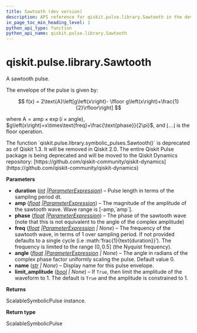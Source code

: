```yaml
---
title: Sawtooth (dev version)
description: API reference for qiskit.pulse.library.Sawtooth in the dev version of qiskit
in_page_toc_min_heading_level: 1
python_api_type: function
python_api_name: qiskit.pulse.library.Sawtooth
---
```


<span id="qiskit-pulse-library-sawtooth" />

# qiskit.pulse.library.Sawtooth

<Function id="qiskit.pulse.library.Sawtooth" isDedicatedPage={true} github="https://github.com/Qiskit/qiskit/tree/main/qiskit/pulse/library/symbolic_pulses.py#L1642-L1708" signature="qiskit.pulse.library.Sawtooth(duration, amp, phase, freq=None, angle=0.0, name=None, limit_amplitude=None)">
  A sawtooth pulse.

  The envelope of the pulse is given by:

$$
f(x) = 2\text{A}\left[g\left(x\right)-
\lfloor g\left(x\right)+\frac{1}{2}\rfloor\right]
$$

  where $\text{A} = \text{amp} \times\exp\left(i\times\text{angle}\right)$, $g\left(x\right)=x\times\text{freq}+\frac{\text{phase}}{2\pi}$, and $\lfloor ...\rfloor$ is the floor operation.

  <Admonition title="Deprecated since version 1.3" type="danger">
    The function `qiskit.pulse.library.symbolic_pulses.Sawtooth()` is deprecated as of Qiskit 1.3. It will be removed in Qiskit 2.0. The entire Qiskit Pulse package is being deprecated and will be moved to the Qiskit Dynamics repository: [https://github.com/qiskit-community/qiskit-dynamics](https://github.com/qiskit-community/qiskit-dynamics)
  </Admonition>

  **Parameters**

  *   **duration** ([*int*](https://docs.python.org/3/library/functions.html#int "(in Python v3.13)")  *|*[*ParameterExpression*](qiskit.circuit.ParameterExpression "qiskit.circuit.ParameterExpression")) – Pulse length in terms of the sampling period dt.
  *   **amp** ([*float*](https://docs.python.org/3/library/functions.html#float "(in Python v3.13)")  *|*[*ParameterExpression*](qiskit.circuit.ParameterExpression "qiskit.circuit.ParameterExpression")) – The magnitude of the amplitude of the sawtooth wave. Wave range is \[-amp,\`amp\`].
  *   **phase** ([*float*](https://docs.python.org/3/library/functions.html#float "(in Python v3.13)")  *|*[*ParameterExpression*](qiskit.circuit.ParameterExpression "qiskit.circuit.ParameterExpression")) – The phase of the sawtooth wave (note that this is not equivalent to the angle of the complex amplitude)
  *   **freq** ([*float*](https://docs.python.org/3/library/functions.html#float "(in Python v3.13)")  *|*[*ParameterExpression*](qiskit.circuit.ParameterExpression "qiskit.circuit.ParameterExpression") *| None*) – The frequency of the sawtooth wave, in terms of 1 over sampling period. If not provided defaults to a single cycle (i.e :math:’frac\{1}\{text\{duration}}’). The frequency is limited to the range $\left(0,0.5\right]$ (the Nyquist frequency).
  *   **angle** ([*float*](https://docs.python.org/3/library/functions.html#float "(in Python v3.13)")  *|*[*ParameterExpression*](qiskit.circuit.ParameterExpression "qiskit.circuit.ParameterExpression") *| None*) – The angle in radians of the complex phase factor uniformly scaling the pulse. Default value 0.
  *   **name** ([*str*](https://docs.python.org/3/library/stdtypes.html#str "(in Python v3.13)") *| None*) – Display name for this pulse envelope.
  *   **limit\_amplitude** ([*bool*](https://docs.python.org/3/library/functions.html#bool "(in Python v3.13)") *| None*) – If `True`, then limit the amplitude of the waveform to 1. The default is `True` and the amplitude is constrained to 1.

  **Returns**

  ScalableSymbolicPulse instance.

  **Return type**

  ScalableSymbolicPulse
</Function>

